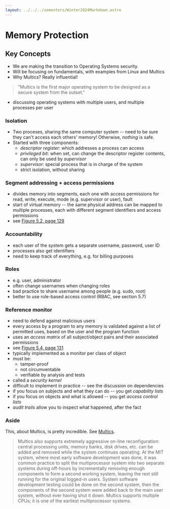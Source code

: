 ```yaml
---
layout: ../../../semesters/Winter2024Markdown.astro
---
```


# Memory Protection

## Key Concepts

- We are making the transition to Operating Systems security.
- Will be focusing on fundamentals, with examples from Linux and Multics
- Why Multics? Really influential!

> "Multics is the first major operating system to be designed as a secure system
> from the outset."

- discussing operating systems with multiple users, and multiple processes per
  user

### Isolation

- Two proceses, sharing the same computer system -- need to be sure they can't
  access each others' memory! Otherwise, _nothing_ is safe.
- Started with three components:
  - _descriptor register_: which addresses a process can access
  - _privileged bit_: when set, can change the descriptor register contents, can
    only be used by _supervisor_
  - _supervisor_: special process that is in charge of the system
  - strict isolation, without sharing

### Segment addressing + access permissions

- divides memory into segments, each one with access permissions for read,
  write, execute, mode (e.g. supervisor or user), fault
- start of virtual memory -- the same physical address can be mapped to multiple
  processes, each with different segment identifiers and access permissions
- see
  [Figure 5.2, page 129](https://people.scs.carleton.ca/~paulv/toolsjewels/TJrev1/ch5-rev1.pdf)

### Accountability

- each user of the system gets a separate username, password, user ID
- processes also get identifiers
- need to keep track of everything, e.g. for billing purposes

### Roles

- e.g. user, administrator
- often change usernames when changing roles
- bad practice to share username among people (e.g. sudo, root)
- better to use role-based access control (RBAC, see section 5.7)

### Reference monitor

- need to defend against malicious users
- every access by a program to any memory is validated against a list of
  permitted uses, based on the user and the program function
- uses an _access matrix_ of all subject/object pairs and their associated
  permissions
- see
  [Figure 5.4, page 131](https://people.scs.carleton.ca/~paulv/toolsjewels/TJrev1/ch5-rev1.pdf)
- typically implemented as a monitor per class of object
- must be:
  - tamper-proof
  - not circumventable
  - verifiable by analysis and tests
- called a _security kernel_
- difficult to implement in practice -- see the discussion on dependencies
- if you focus on subjects and what they can do -- you get _capability lists_
- if you focus on objects and what is allowed -- you get _access control lists_
- _audit trails_ allow you to inspect what happened, after the fact

### Aside

This, about Multics, is pretty incredible. See
[Multics](https://en.wikipedia.org/wiki/Multics).

> Multics also supports extremely aggressive on-line reconfiguration: central
> processing units, memory banks, disk drives, etc. can be added and removed
> while the system continues operating. At the MIT system, where most early
> software development was done, it was common practice to split the
> multiprocessor system into two separate systems during off-hours by
> incrementally removing enough components to form a second working system,
> leaving the rest still running for the original logged-in users. System
> software development testing could be done on the second system, then the
> components of the second system were added back to the main user system,
> without ever having shut it down. Multics supports multiple CPUs; it is one of
> the earliest multiprocessor systems.
